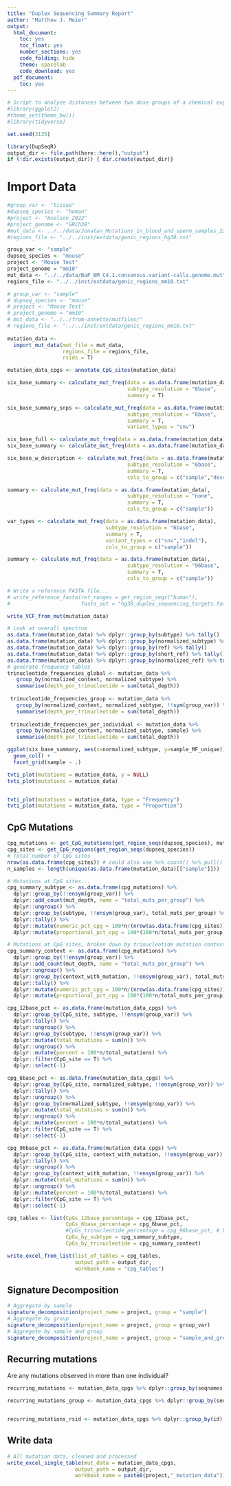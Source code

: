 ```yaml
---
title: "Duplex Sequencing Summary Report"
author: "Matthew J. Meier"
output:
  html_document:
    toc: yes
    toc_float: yes
    number_sections: yes
    code_folding: hide
    theme: spacelab
    code_download: yes
  pdf_document:
    toc: yes
---
```


```r
# Script to analyze distances between two dose groups of a chemical exposure using trinucleotide mutational patterns
#library(ggplot2)
#theme_set(theme_bw())
#library(tidyverse)

set.seed(3135)

library(DupSeqR)
output_dir <- file.path(here::here(),"output")
if (!dir.exists(output_dir)) { dir.create(output_dir)}
```

# Import Data

```r
#group_var <- "tissue"
#dupseq_species <- "human"
#project <- "Axelson_2022"
#project_genome <- "GRCh38"
#mut_data <- ../../data/Jonatan_Mutations_in_blood_and_sperm_samples_221021_MM.txt
#regions_file <- "../../inst/extdata/genic_regions_hg38.txt"

group_var <- "sample"
dupseq_species <- "mouse"
project <- "Mouse Test"
project_genome = "mm10"
mut_data <- "../../data/BaP_BM_C4.1.consensus.variant-calls.genome.mut"
regions_file <- "../../inst/extdata/genic_regions_mm10.txt"

# group_var <- "sample"
# dupseq_species <- "mouse"
# project <- "Mouse Test"
# project_genome = "mm10"
# mut_data <- "../../from-annette/mutfiles/"
# regions_file <- "../../inst/extdata/genic_regions_mm10.txt"
 
mutation_data <-
  import_mut_data(mut_file = mut_data,
                  regions_file = regions_file,
                  rsids = T)

mutation_data_cpgs <- annotate_CpG_sites(mutation_data)

six_base_summary <- calculate_mut_freq(data = as.data.frame(mutation_data),
                                       subtype_resolution = "6base",
                                       summary = T)

six_base_summary_snps <- calculate_mut_freq(data = as.data.frame(mutation_data),
                                       subtype_resolution = "6base",
                                       summary = T,
                                       variant_types = "snv")

six_base_full <- calculate_mut_freq(data = as.data.frame(mutation_data), subtype_resolution = "6base", summary = F)
six_base_summary <- calculate_mut_freq(data = as.data.frame(mutation_data), subtype_resolution = "6base", summary = T,vaf_cutoff = 0.01)

six_base_w_description <- calculate_mut_freq(data = as.data.frame(mutation_data),
                                       subtype_resolution = "6base",
                                       summary = T,
                                       cols_to_group = c("sample","description"))

summary <- calculate_mut_freq(data = as.data.frame(mutation_data),
                                       subtype_resolution = "none",
                                       summary = T,
                                       cols_to_group = c("sample"))

var_types <- calculate_mut_freq(data = as.data.frame(mutation_data),
                                subtype_resolution = "6base",
                                summary = T,
                                variant_types = c("snv","indel"),
                                cols_to_group = c("sample"))

summary <- calculate_mut_freq(data = as.data.frame(mutation_data),
                                       subtype_resolution = "96base",
                                       summary = T,
                                       cols_to_group = c("sample"))

```

```r
# Write a reference FASTA file...
# write_reference_fasta(ref_ranges = get_region_seqs("human"),
#                       fasta_out = "hg38_duplex_sequencing_targets.fasta")

write_VCF_from_mut(mutation_data)
```

```r

# Look at overall spectrum
as.data.frame(mutation_data) %>% dplyr::group_by(subtype) %>% tally()
as.data.frame(mutation_data) %>% dplyr::group_by(normalized_subtype) %>% tally()
as.data.frame(mutation_data) %>% dplyr::group_by(ref) %>% tally()
as.data.frame(mutation_data) %>% dplyr::group_by(short_ref) %>% tally()
as.data.frame(mutation_data) %>% dplyr::group_by(normalized_ref) %>% tally()
# generate frequency tables
trinucleotide_frequencies_global <- mutation_data %>%
   group_by(normalized_context, normalized_subtype) %>%
   summarise(depth_per_trinucleotide = sum(total_depth))
 
 trinucleotide_frequencies_group <- mutation_data %>%
   group_by(normalized_context, normalized_subtype, !!sym(group_var)) %>%
   summarise(depth_per_trinucleotide = sum(total_depth))
 
 trinucleotide_frequencies_per_individual <- mutation_data %>%
   group_by(normalized_context, normalized_subtype, sample) %>%
   summarise(depth_per_trinucleotide = sum(total_depth))

ggplot(six_base_summary, aes(x=normalized_subtype, y=sample_MF_unique)) +
  geom_col() +
  facet_grid(sample ~ .)

tvti_plot(mutations = mutation_data, y = NULL)
tvti_plot(mutations = mutation_data)


tvti_plot(mutations = mutation_data, type = "Frequency")
tvti_plot(mutations = mutation_data, type = "Proportion")
```

## CpG Mutations

```r
cpg_mutations <- get_CpG_mutations(get_region_seqs(dupseq_species), mutation_data)
cpg_sites <- get_CpG_regions(get_region_seqs(dupseq_species))
# Total number of CpG sites
nrow(as.data.frame(cpg_sites)) # could also use %>% count() %>% pull()
n_samples <- length(unique(as.data.frame(mutation_data)[["sample"]]))

# Mutations at CpG sites...
cpg_summary_subtype <- as.data.frame(cpg_mutations) %>%
  dplyr::group_by(!!ensym(group_var)) %>%
  dplyr::add_count(mut_depth, name = "total_muts_per_group") %>%
  dplyr::ungroup() %>%
  dplyr::group_by(subtype, !!ensym(group_var), total_muts_per_group) %>%
  dplyr::tally() %>%
  dplyr::mutate(numeric_pct_cpg = 100*n/(nrow(as.data.frame(cpg_sites))*n_samples)) %>%
  dplyr::mutate(proportional_pct_cpg = 100*(100*n/total_muts_per_group)/(nrow(as.data.frame(cpg_sites))*n_samples))

# Mutations at CpG sites, broken down by trinucleotide mutation context
cpg_summary_context <- as.data.frame(cpg_mutations) %>%
  dplyr::group_by(!!ensym(group_var)) %>%
  dplyr::add_count(mut_depth, name = "total_muts_per_group") %>%
  dplyr::ungroup() %>%
  dplyr::group_by(context_with_mutation, !!ensym(group_var), total_muts_per_group) %>%
  dplyr::tally() %>%
  dplyr::mutate(numeric_pct_cpg = 100*n/(nrow(as.data.frame(cpg_sites))*n_samples)) %>%
  dplyr::mutate(proportional_pct_cpg = 100*(100*n/total_muts_per_group)/(nrow(as.data.frame(cpg_sites))*n_samples))

cpg_12base_pct <- as.data.frame(mutation_data_cpgs) %>%
  dplyr::group_by(CpG_site, subtype, !!ensym(group_var)) %>%
  dplyr::tally() %>% 
  dplyr::ungroup() %>%
  dplyr::group_by(subtype, !!ensym(group_var)) %>%
  dplyr::mutate(total_mutations = sum(n)) %>%
  dplyr::ungroup() %>%
  dplyr::mutate(percent = 100*n/total_mutations) %>%
  dplyr::filter(CpG_site == T) %>%
  dplyr::select(-1)

cpg_6base_pct <- as.data.frame(mutation_data_cpgs) %>%
  dplyr::group_by(CpG_site, normalized_subtype, !!ensym(group_var)) %>%
  dplyr::tally() %>% 
  dplyr::ungroup() %>%
  dplyr::group_by(normalized_subtype, !!ensym(group_var)) %>%
  dplyr::mutate(total_mutations = sum(n)) %>%
  dplyr::ungroup() %>%
  dplyr::mutate(percent = 100*n/total_mutations) %>%
  dplyr::filter(CpG_site == T) %>%
  dplyr::select(-1)

cpg_96base_pct <- as.data.frame(mutation_data_cpgs) %>%
  dplyr::group_by(CpG_site, context_with_mutation, !!ensym(group_var)) %>%
  dplyr::tally() %>% 
  dplyr::ungroup() %>%
  dplyr::group_by(context_with_mutation, !!ensym(group_var)) %>%
  dplyr::mutate(total_mutations = sum(n)) %>%
  dplyr::ungroup() %>%
  dplyr::mutate(percent = 100*n/total_mutations) %>%
  dplyr::filter(CpG_site == T) %>%
  dplyr::select(-1)

cpg_tables <- list(CpGs_12base_percentage = cpg_12base_pct,
                   CpGs_6base_percentage = cpg_6base_pct,
                   #CpGs_trinucleotide_percentage = cpg_96base_pct, # Data too sparse.
                   CpGs_by_subtype = cpg_summary_subtype,
                   CpGs_by_trinucleotide = cpg_summary_context)

write_excel_from_list(list_of_tables = cpg_tables,
                      output_path = output_dir,
                      workbook_name = "cpg_tables")

```

## Signature Decomposition

```r
# Aggregate by sample
signature_decomposition(project_name = project, group = "sample")
# Aggregate by group
signature_decomposition(project_name = project, group = group_var)
# Aggregate by sample and group
signature_decomposition(project_name = project, group = "sample_and_group")

```

## Recurring mutations

Are any mutations observed in more than one individual?

```r

recurring_mutations <- mutation_data_cpgs %>% dplyr::group_by(seqnames,start,end) %>% tally() %>% dplyr::arrange(-n)

recurring_mutations_group <- mutation_data_cpgs %>% dplyr::group_by(seqnames,start,end,sample) %>% tally() %>% dplyr::arrange(-n)


recurring_mutations_rsid <- mutation_data_cpgs %>% dplyr::group_by(id) %>% tally() %>% dplyr::arrange(-n)
```

## Write data

```r

# All mutation data, cleaned and processed
write_excel_single_table(mut_data = mutation_data_cpgs,
                      output_path = output_dir,
                      workbook_name = paste0(project,"_mutation_data"))

```

<div class="tocify-extend-page" data-unique="tocify-extend-page" style="height: 0;"></div>
